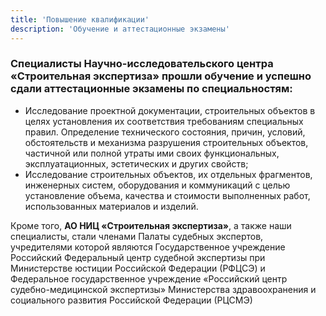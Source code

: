 ```yaml
---
title: 'Повышение квалификации'
description: 'Обучение и аттестационные экзамены'
---
```


### Специалисты Научно-исследовательского центра «Строительная экспертиза» прошли обучение и успешно сдали аттестационные экзамены по специальностям:

- Исследование проектной документации, строительных объектов в целях установления их соответствия требованиям специальных правил. Определение технического состояния, причин, условий, обстоятельств и механизма разрушения строительных объектов, частичной или полной утраты ими своих функциональных, эксплуатационных, эстетических и других свойств;
- Исследование строительных объектов, их отдельных фрагментов, инженерных систем, оборудования и коммуникаций с целью установление объема, качества и стоимости выполненных работ, использованных материалов и изделий.

Кроме того, **АО НИЦ «Строительная экспертиза»**, а также наши специалисты, стали членами Палаты судебных экспертов, учредителями которой являются Государственное учреждение Российский Федеральный центр судебной экспертизы при Министерстве юстиции Российской Федерации (РФЦСЭ) и Федеральное государственное учреждение «Российский центр судебно-медицинской экспертизы» Министерства здравоохранения и социального развития Российской Федерации (РЦСМЭ)
